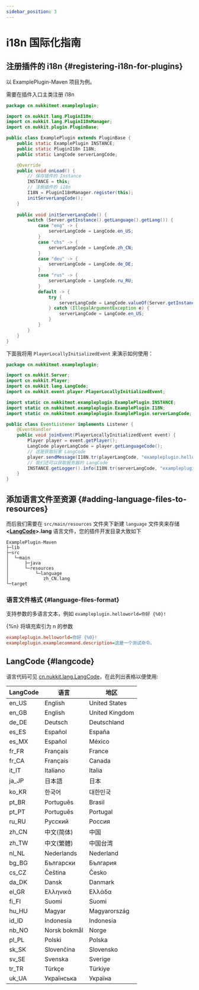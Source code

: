 ```yaml
---
sidebar_position: 3
---
```


# i18n 国际化指南

## 注册插件的 i18n \{#registering-i18n-for-plugins}

以 ExamplePlugin-Maven 项目为例。

需要在插件入口主类注册 i18n

```java title="ExamplePlugin.java"
package cn.nukkitmot.exampleplugin;

import cn.nukkit.lang.PluginI18n;
import cn.nukkit.lang.PluginI18nManager;
import cn.nukkit.plugin.PluginBase;

public class ExamplePlugin extends PluginBase {
    public static ExamplePlugin INSTANCE;   
    public static PluginI18n I18N;
    public static LangCode serverLangCode;

    @Override
    public void onLoad() {
        // 保存插件的 Instance
        INSTANCE = this;
        // 注册插件的 i18n
        I18N = PluginI18nManager.register(this);
        initServerLangCode();
    }
    
    public void initServerLangCode() {
        switch (Server.getInstance().getLanguage().getLang()) {
            case "eng" -> {
                serverLangCode = LangCode.en_US;
            }
            case "chs" -> {
                serverLangCode = LangCode.zh_CN;
            }
            case "deu" -> {
                serverLangCode = LangCode.de_DE;
            }
            case "rus" -> {
                serverLangCode = LangCode.ru_RU;
            }
            default -> {
                try {
                    serverLangCode = LangCode.valueOf(Server.getInstance().getLanguage().getLang());
                } catch (IllegalArgumentException e) {
                    serverLangCode = LangCode.en_US;
                }
            }
        }
    }
}
```

下面我将用 `PlayerLocallyInitializedEvent` 来演示如何使用：

```java title="EventListener.java"
package cn.nukkitmot.exampleplugin;

import cn.nukkit.Server;
import cn.nukkit.Player;
import cn.nukkit.lang.LangCode;
import cn.nukkit.event.player.PlayerLocallyInitializedEvent;

import static cn.nukkitmot.exampleplugin.ExamplePlugin.INSTANCE;
import static cn.nukkitmot.exampleplugin.ExamplePlugin.I18N;
import static cn.nukkitmot.exampleplugin.ExamplePlugin.serverLangCode;

public class EventListener implements Listener {
    @EventHandler
    public void joinEvent(PlayerLocallyInitializedEvent event) {
        Player player = event.getPlayer();
        LangCode playerLangCode = player.getLanguageCode();
        // 这是获取玩家 LangCode
        player.sendMessage(I18N.tr(playerLangCode, "exampleplugin.helloworld", playerName));
        // 我们还可以获取服务器的 LangCode
        INSTANCE.getLogger().info(I18N.tr(serverLangCode, "exampleplugin.helloworld", playerName));
    }
}
```

## 添加语言文件至资源 \{#adding-language-files-to-resources}

而后我们需要在 `src/main/resources` 文件夹下新建 `language` 文件夹来存储 **\<[LangCode](#langcode)\>.lang** 语言文件，您的插件开发目录大致如下

```tree
ExamplePlugin-Maven
├─lib
├─src
│  └─main
│      ├─java
│      └─resources
│          └─language
│             zh_CN.lang
└─target
```

### 语言文件格式 \{#language-files-format}

支持参数的多语言文本，例如 `exampleplugin.helloworld=你好 {%0}!`

\{%n\} 将填充索引为 n 的参数

```ini
exampleplugin.helloworld=你好 {%0}!
exampleplugin.examplecommand.description=这是一个测试命令。
```

## LangCode \{#langcode}

语言代码可见 [cn.nukkit.lang.LangCode](https://github.com/MemoriesOfTime/Nukkit-MOT/blob/master/src/main/java/cn/nukkit/lang/LangCode.java)，在此列出表格以便使用:

| LangCode | 语言 | 地区 |
|---------|------|------|
| en_US   | English | United States |
| en_GB   | English | United Kingdom |
| de_DE   | Deutsch | Deutschland |
| es_ES   | Español | España |
| es_MX   | Español | México |
| fr_FR   | Français | France |
| fr_CA   | Français | Canada |
| it_IT   | Italiano | Italia |
| ja_JP   | 日本語 | 日本 |
| ko_KR   | 한국어 | 대한민국 |
| pt_BR   | Português | Brasil |
| pt_PT   | Português | Portugal |
| ru_RU   | Русский | Россия |
| zh_CN   | 中文(简体) | 中国 |
| zh_TW   | 中文(繁體) | 中国台湾 |
| nl_NL   | Nederlands | Nederland |
| bg_BG   | Български | България |
| cs_CZ   | Čeština | Česko |
| da_DK   | Dansk | Danmark |
| el_GR   | Ελληνικά | Ελλάδα |
| fi_FI   | Suomi | Suomi |
| hu_HU   | Magyar | Magyarország |
| id_ID   | Indonesia | Indonesia |
| nb_NO   | Norsk bokmål | Norge |
| pl_PL   | Polski | Polska |
| sk_SK   | Slovenčina | Slovensko |
| sv_SE   | Svenska | Sverige |
| tr_TR   | Türkçe | Türkiye |
| uk_UA   | Українська | Україна |
